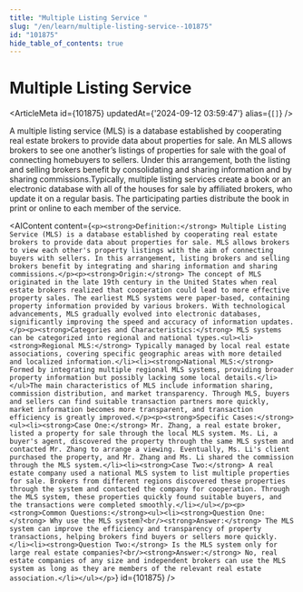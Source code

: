 ```yaml
---
title: "Multiple Listing Service "
slug: "/en/learn/multiple-listing-service--101875"
id: "101875"
hide_table_of_contents: true
---
```



# Multiple Listing Service 

<ArticleMeta id={101875} updatedAt={'2024-09-12 03:59:47'} alias={`[]`} />
<div className='border-solid border-b border-t-0 my-4 border-[var(--ifm-color-gray-300)]' />

A multiple listing service (MLS) is a database established by cooperating real estate brokers to provide data about properties for sale. An MLS allows brokers to see one another’s listings of properties for sale with the goal of connecting homebuyers to sellers. Under this arrangement, both the listing and selling brokers benefit by consolidating and sharing information and by sharing commissions.Typically, multiple listing services create a book or an electronic database with all of the houses for sale by affiliated brokers, who update it on a regular basis. The participating parties distribute the book in print or online to each member of the service.

<AIContent content={`<p><strong>Definition:</strong> Multiple Listing Service (MLS) is a database established by cooperating real estate brokers to provide data about properties for sale. MLS allows brokers to view each other's property listings with the aim of connecting buyers with sellers. In this arrangement, listing brokers and selling brokers benefit by integrating and sharing information and sharing commissions.</p><p><strong>Origin:</strong> The concept of MLS originated in the late 19th century in the United States when real estate brokers realized that cooperation could lead to more effective property sales. The earliest MLS systems were paper-based, containing property information provided by various brokers. With technological advancements, MLS gradually evolved into electronic databases, significantly improving the speed and accuracy of information updates.</p><p><strong>Categories and Characteristics:</strong> MLS systems can be categorized into regional and national types.<ul><li><strong>Regional MLS:</strong> Typically managed by local real estate associations, covering specific geographic areas with more detailed and localized information.</li><li><strong>National MLS:</strong> Formed by integrating multiple regional MLS systems, providing broader property information but possibly lacking some local details.</li></ul>The main characteristics of MLS include information sharing, commission distribution, and market transparency. Through MLS, buyers and sellers can find suitable transaction partners more quickly, market information becomes more transparent, and transaction efficiency is greatly improved.</p><p><strong>Specific Cases:</strong><ul><li><strong>Case One:</strong> Mr. Zhang, a real estate broker, listed a property for sale through the local MLS system. Ms. Li, a buyer's agent, discovered the property through the same MLS system and contacted Mr. Zhang to arrange a viewing. Eventually, Ms. Li's client purchased the property, and Mr. Zhang and Ms. Li shared the commission through the MLS system.</li><li><strong>Case Two:</strong> A real estate company used a national MLS system to list multiple properties for sale. Brokers from different regions discovered these properties through the system and contacted the company for cooperation. Through the MLS system, these properties quickly found suitable buyers, and the transactions were completed smoothly.</li></ul></p><p><strong>Common Questions:</strong><ul><li><strong>Question One:</strong> Why use the MLS system?<br/><strong>Answer:</strong> The MLS system can improve the efficiency and transparency of property transactions, helping brokers find buyers or sellers more quickly.</li><li><strong>Question Two:</strong> Is the MLS system only for large real estate companies?<br/><strong>Answer:</strong> No, real estate companies of any size and independent brokers can use the MLS system as long as they are members of the relevant real estate association.</li></ul></p>`} id={101875} />
